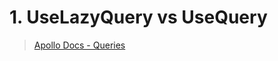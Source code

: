 # 1. UseLazyQuery vs UseQuery
> [Apollo Docs - Queries](https://www.apollographql.com/docs/react/data/queries)
